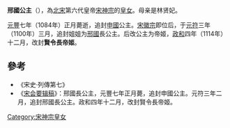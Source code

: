 {{for|宋仁宗的女儿邢國公主|楚国公主 (宋仁宗)}}
{{for|完颜允恭的女儿邢國公主|邢国长公主}}
{{東亞女性歷史人物
| 名稱=邢國公主/贤令帝姬
| 身份=[[宋朝|宋朝]]公主
| 畫像=
| 說明=
| 姓=赵
| 名=
| 封爵=[[公主|公主]]，帝姬
| 位號=
| 封號=申國公主，邢國長公主，賢令長帝姬
| 出生年=
| 逝世年=1084年
| 諡號=
| 墳墓=
| 父親=[[宋神宗|宋神宗]]
| 同胞兄弟=燕王[[赵俣|赵俣]]、越王[[赵偲|赵偲]]
| 母親=[[林贤妃_(宋神宗)|林贤妃]] 
|}}
'''邢國公主'''（{{bd|？||1084年||catIdx=Z}}），為[[北宋|北宋]]第六代皇帝[[宋神宗|宋神宗]]的[[皇女|皇女]]。母亲是林贤妃。

[[元丰_(北宋)|元豐]]七年（1084年）正月薨逝，追封[[申國|申國]]公主。[[宋徽宗|宋徽宗]]即位后，于[[元符|元符]]三年（1100年）三月，追封姐姐为[[邢國|邢國]]長公主。后改公主为帝姬，[[政和|政和]]四年（1114年）十二月，改封'''賢令長帝姬'''。

==參考==
*《宋史·列傳第七》
*《[[宋会要辑稿|宋会要辑稿]]》：邢國長公主，元豐七年正月薨，追封申國公主。元符三年二月，追封邢國長公主。政和四年十二月，改封賢令長帝姬。 
 
[[Category:宋神宗皇女|Category:宋神宗皇女]]